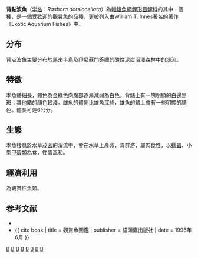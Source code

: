 {{Speciesbox 
| taxon = Rasbora dorsiocellata
| image = Rasbora dorsiocellata.jpg
| status = NE
| authority = [[Duncker|Duncker]], 1904
| synonyms = *''  Brevibora dorsiocellata''<br /><small>Duncker, 1904</small>  
}}

'''背點波魚'''（[[学名|学名]]：''Rasbora dorsiocellata''）為[[輻鰭魚綱|輻鰭魚綱]][[鯉形目|鯉形目]][[鯉科|鯉科]]的其中一個[[種|種]]，是一個受歡迎的[[觀賞魚|觀賞魚]]的品種，更被列入由William T. Innes著名的著作《Exotic Aquarium Fishes》中。

== 分布 ==
背点波鱼主要分布於[[馬來半島|馬來半島]]及[[印尼|印尼]][[蘇門答臘|蘇門答臘]]的酸性泥炭沼澤森林中的溪流。

== 特徵 ==
本魚體細長，體色為金綠色向腹部逐漸減弱為白色。背鰭上有一塊明顯的白邊黑斑；其他鰭的顏色較淺。雌魚的體側比雄魚深些，雄魚的鰭上會有一些明顯的顏色。體長可達6公分。

== 生態 ==
本魚棲息於水草茂密的溪流中，會在水草上產卵，喜群游，屬肉食性，以[[蠕蟲|蠕蟲]]、小型[[甲殼類|甲殼類]]為食，性情溫和。

== 經濟利用 ==
為觀賞性魚類。

== 参考文献 ==
{{refbegin}}
*{{FishBase_species|genus=Rasbora|species=dorsiocellata|year=2011|month=12}}
*{{ cite book | title = 觀賞魚圖鑑 | publisher = 貓頭鷹出版社 | date = 1996年6月 }}
{{refend}}
{{Taxonbar}}

[[Category:1904年描述的鱼类|B]]
[[Category:觀賞魚|B]]
[[Category:波魚屬|B]]
[[Category:新加坡动物|B]]
[[Category:泰國魚類|B]]
[[Category:马来西亚鱼类|B]]
[[Category:印尼鱼类|B]]
[[Category:1904年描述的魚類|B]]